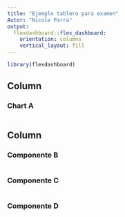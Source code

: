 ---
title: "Ejemplo tablero para examen"
Autor: "Nicole Parra"
output: 
  flexdashboard::flex_dashboard:
    orientation: columns
    vertical_layout: fill
---

```{r setup, include=FALSE}
library(flexdashboard)
```

Column {data-width=500}
-----------------------------------------------------------------------

### Chart A

```{r}

```

Column {data-width=500}
-----------------------------------------------------------------------

### Componente B

```{r}

```

### Componente C

```{r}

```


### Componente D

```{r}

```

